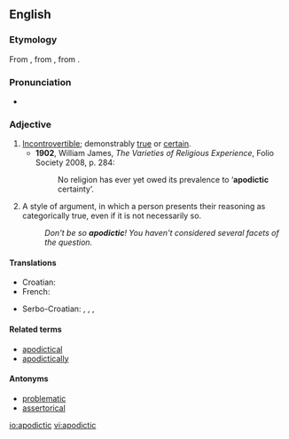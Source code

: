 {{wikipedia}}
==English==

===Etymology===
From {{etyl|la}} {{term|apodicticus|apodīcticus}}, from {{etyl|grc}} {{term|ἀποδεικτός||demonstrable|sc=polytonic}}, from {{term|ἀποδείκνυμι||demonstrate|sc=polytonic}}.

===Pronunciation===
*{{a|UK}} {{IPA|/apə(ʊ)ˈdɪktɪk/}}

===Adjective===
{{en-adj|-}}

# [[incontrovertible|Incontrovertible]]; demonstrably [[true]] or [[certain]].
#*'''1902''', William James, ''The Varieties of Religious Experience'', Folio Society 2008, p. 284:
#*:No religion has ever yet owed its prevalence to ‘'''apodictic''' certainty’.
# A style of argument, in which a person presents their reasoning as categorically true, even if it is not necessarily so. 
#:''Don't be so '''apodictic'''! You haven't considered several facets of the question.''

====Translations====
{{trans-top|incontrovertible}}
*Croatian: {{t-|hr|apodiktičan}}
* French: {{t|fr|apodictique|m|f}}
{{trans-mid}}
* Serbo-Croatian: {{tø|sh|nepobitno|xs=Serbo-Croatian}},  {{tø|sh|apodiktično|xs=Serbo-Croatian}},  {{tø|sh|neporecivo|xs=Serbo-Croatian}},  {{tø|sh|neoborivo|xs=Serbo-Croatian}}
{{trans-bottom}}

====Related terms====
*[[apodictical]]
*[[apodictically]]

====Antonyms====
*[[problematic]] 
*[[assertorical]]

[[io:apodictic]]
[[vi:apodictic]]